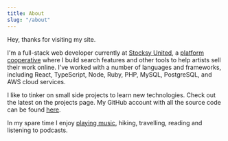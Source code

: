 ```yaml
---
title: About
slug: "/about"
---
```



Hey, thanks for visiting my site.

I'm a full-stack web developer currently at [Stocksy United](https://stocksy.com),
a [platform cooperative](https://en.wikipedia.org/wiki/Platform_cooperative)
where I build search features and other tools to help artists sell their work
online. I've worked with a number of languages and frameworks, including React,
TypeScript, Node, Ruby, PHP, MySQL, PostgreSQL, and AWS cloud services.

I like to tinker on small side projects to learn new technologies. Check out the
latest on the <Link className='internal-link' to='/projects'>projects</Link>
page. My GitHub account with all the source code can be found
[here](https://github.com/a-bishop).

In my spare time I enjoy
[playing music](https://chancelovett.bandcamp.com/releases), hiking, travelling,
reading and listening to podcasts.
